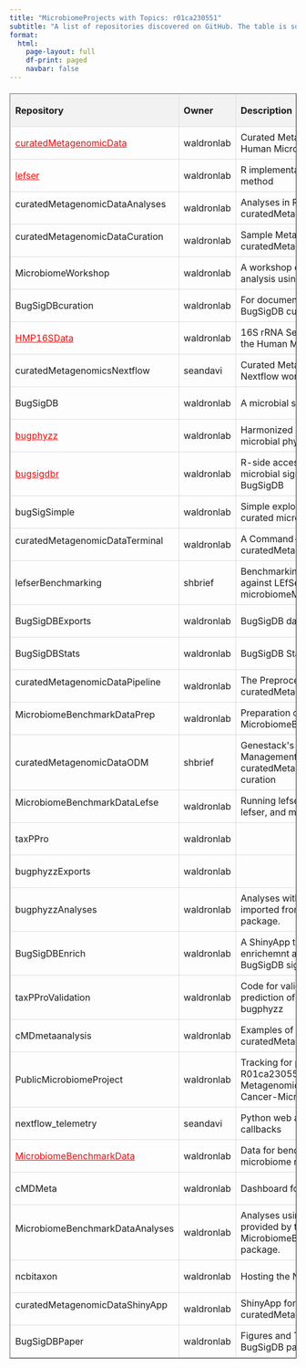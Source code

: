 ```yaml
---
title: "MicrobiomeProjects with Topics: r01ca230551"
subtitle: "A list of repositories discovered on GitHub. The table is sortable by clicking on headers and searchable via the search box."
format:
  html:
    page-layout: full
    df-print: paged 
    navbar: false
---
```


<style>.dataframe {
width: 100%;
border-collapse: collapse;
margin-top: 20px;
}
.dataframe th, .dataframe td {
border: 1px solid #ddd;
padding: 8px;
text-align: left;
}
.dataframe th {
background-color: #f2f2f2;
cursor: pointer;
}
</style>

<link rel="stylesheet" type="text/css" href="https://cdn.datatables.net/1.11.5/css/jquery.dataTables.css"> 

<table border="1" class="dataframe">
  <thead>
    <tr style="text-align: right;">
      <th>Repository</th>
      <th>Owner</th>
      <th>Description</th>
      <th>Stars</th>
      <th>Last Updated</th>
    </tr>
  </thead>
  <tbody>
    <tr>
      <td><a href="https://bioconductor.org/packages/curatedMetagenomicData" target="_blank" style="color: red;">curatedMetagenomicData</a><a href="https://github.com/waldronlab/curatedMetagenomicData" target="_blank"><img src="githubicon.svg" style="height: 0.9em; vertical-align: middle; margin-left: 10px; margin-right: 10px"></a><a href="https://bioconductor.org/packages/curatedMetagenomicData" target="_blank"> </a></td>
      <td>waldronlab</td>
      <td>Curated Metagenomic Data of the Human Microbiome</td>
      <td>138</td>
      <td>2025-07-18</td>
    </tr>
    <tr>
      <td><a href="https://bioconductor.org/packages/lefser" target="_blank" style="color: red;">lefser</a><a href="https://github.com/waldronlab/lefser" target="_blank"><img src="githubicon.svg" style="height: 0.9em; vertical-align: middle; margin-left: 10px; margin-right: 10px"></a><a href="https://bioconductor.org/packages/lefser" target="_blank"> </a></td>
      <td>waldronlab</td>
      <td>R implementation of the LEfSe method</td>
      <td>59</td>
      <td>2025-04-22</td>
    </tr>
    <tr>
      <td>curatedMetagenomicDataAnalyses<a href="https://github.com/waldronlab/curatedMetagenomicDataAnalyses" target="_blank"><img src="githubicon.svg" style="height: 0.9em; vertical-align: middle; margin-left: 10px; margin-right: 10px"></a></td>
      <td>waldronlab</td>
      <td>Analyses in R and Python Using curatedMetagenomicData</td>
      <td>32</td>
      <td>2025-07-30</td>
    </tr>
    <tr>
      <td>curatedMetagenomicDataCuration<a href="https://github.com/waldronlab/curatedMetagenomicDataCuration" target="_blank"><img src="githubicon.svg" style="height: 0.9em; vertical-align: middle; margin-left: 10px; margin-right: 10px"></a></td>
      <td>waldronlab</td>
      <td>Sample Metadata Curation for curatedMetagenomicData</td>
      <td>29</td>
      <td>2025-07-22</td>
    </tr>
    <tr>
      <td>MicrobiomeWorkshop<a href="https://github.com/waldronlab/MicrobiomeWorkshop" target="_blank"><img src="githubicon.svg" style="height: 0.9em; vertical-align: middle; margin-left: 10px; margin-right: 10px"></a></td>
      <td>waldronlab</td>
      <td>A workshop on microbiome analysis using Bioconductor</td>
      <td>15</td>
      <td>2019-06-20</td>
    </tr>
    <tr>
      <td>BugSigDBcuration<a href="https://github.com/waldronlab/BugSigDBcuration" target="_blank"><img src="githubicon.svg" style="height: 0.9em; vertical-align: middle; margin-left: 10px; margin-right: 10px"></a></td>
      <td>waldronlab</td>
      <td>For documenting issues related to BugSigDB curation.</td>
      <td>14</td>
      <td>2025-03-27</td>
    </tr>
    <tr>
      <td><a href="https://bioconductor.org/packages/HMP16SData" target="_blank" style="color: red;">HMP16SData</a><a href="https://github.com/waldronlab/HMP16SData" target="_blank"><img src="githubicon.svg" style="height: 0.9em; vertical-align: middle; margin-left: 10px; margin-right: 10px"></a><a href="https://bioconductor.org/packages/HMP16SData" target="_blank"> </a></td>
      <td>waldronlab</td>
      <td>16S rRNA Sequencing Data from the Human Microbiome Project</td>
      <td>9</td>
      <td>2025-05-05</td>
    </tr>
    <tr>
      <td>curatedMetagenomicsNextflow<a href="https://github.com/seandavi/curatedMetagenomicsNextflow" target="_blank"><img src="githubicon.svg" style="height: 0.9em; vertical-align: middle; margin-left: 10px; margin-right: 10px"></a></td>
      <td>seandavi</td>
      <td>Curated Metagenomics Data Nextflow workflows</td>
      <td>8</td>
      <td>2025-07-03</td>
    </tr>
    <tr>
      <td>BugSigDB<a href="https://github.com/waldronlab/BugSigDB" target="_blank"><img src="githubicon.svg" style="height: 0.9em; vertical-align: middle; margin-left: 10px; margin-right: 10px"></a></td>
      <td>waldronlab</td>
      <td>A microbial signatures database</td>
      <td>8</td>
      <td>2025-07-24</td>
    </tr>
    <tr>
      <td><a href="https://www.bioconductor.org/packages/release/data/experiment/html/bugphyzz.html" target="_blank" style="color: red;">bugphyzz</a><a href="https://github.com/waldronlab/bugphyzz" target="_blank"><img src="githubicon.svg" style="height: 0.9em; vertical-align: middle; margin-left: 10px; margin-right: 10px"></a><a href="https://www.bioconductor.org/packages/release/data/experiment/html/bugphyzz.html" target="_blank"> </a></td>
      <td>waldronlab</td>
      <td>Harmonized annotation of microbial physiology</td>
      <td>6</td>
      <td>2025-04-16</td>
    </tr>
    <tr>
      <td><a href="https://bioconductor.org/packages/bugsigdbr" target="_blank" style="color: red;">bugsigdbr</a><a href="https://github.com/waldronlab/bugsigdbr" target="_blank"><img src="githubicon.svg" style="height: 0.9em; vertical-align: middle; margin-left: 10px; margin-right: 10px"></a><a href="https://bioconductor.org/packages/bugsigdbr" target="_blank"> </a></td>
      <td>waldronlab</td>
      <td>R-side access to published microbial signatures from BugSigDB</td>
      <td>4</td>
      <td>2025-05-29</td>
    </tr>
    <tr>
      <td>bugSigSimple<a href="https://github.com/waldronlab/bugSigSimple" target="_blank"><img src="githubicon.svg" style="height: 0.9em; vertical-align: middle; margin-left: 10px; margin-right: 10px"></a></td>
      <td>waldronlab</td>
      <td>Simple exploratory analysis of curated microbe signatures</td>
      <td>4</td>
      <td>2025-07-10</td>
    </tr>
    <tr>
      <td>curatedMetagenomicDataTerminal<a href="https://github.com/waldronlab/curatedMetagenomicDataTerminal" target="_blank"><img src="githubicon.svg" style="height: 0.9em; vertical-align: middle; margin-left: 10px; margin-right: 10px"></a></td>
      <td>waldronlab</td>
      <td>A Command-Line Interface for curatedMetagenomicData</td>
      <td>3</td>
      <td>2021-11-13</td>
    </tr>
    <tr>
      <td>lefserBenchmarking<a href="https://github.com/shbrief/lefserBenchmarking" target="_blank"><img src="githubicon.svg" style="height: 0.9em; vertical-align: middle; margin-left: 10px; margin-right: 10px"></a></td>
      <td>shbrief</td>
      <td>Benchmarking examples of lefser against LEfSe and microbiomeMarker</td>
      <td>3</td>
      <td>2024-11-19</td>
    </tr>
    <tr>
      <td>BugSigDBExports<a href="https://github.com/waldronlab/BugSigDBExports" target="_blank"><img src="githubicon.svg" style="height: 0.9em; vertical-align: middle; margin-left: 10px; margin-right: 10px"></a></td>
      <td>waldronlab</td>
      <td>BugSigDB data files</td>
      <td>3</td>
      <td>2025-07-30</td>
    </tr>
    <tr>
      <td>BugSigDBStats<a href="https://github.com/waldronlab/BugSigDBStats" target="_blank"><img src="githubicon.svg" style="height: 0.9em; vertical-align: middle; margin-left: 10px; margin-right: 10px"></a></td>
      <td>waldronlab</td>
      <td>BugSigDB Stats and Analysis</td>
      <td>2</td>
      <td>2025-06-30</td>
    </tr>
    <tr>
      <td>curatedMetagenomicDataPipeline<a href="https://github.com/waldronlab/curatedMetagenomicDataPipeline" target="_blank"><img src="githubicon.svg" style="height: 0.9em; vertical-align: middle; margin-left: 10px; margin-right: 10px"></a></td>
      <td>waldronlab</td>
      <td>The Preprocessing Pipeline for curatedMetagenomicData</td>
      <td>2</td>
      <td>2021-10-14</td>
    </tr>
    <tr>
      <td>MicrobiomeBenchmarkDataPrep<a href="https://github.com/waldronlab/MicrobiomeBenchmarkDataPrep" target="_blank"><img src="githubicon.svg" style="height: 0.9em; vertical-align: middle; margin-left: 10px; margin-right: 10px"></a></td>
      <td>waldronlab</td>
      <td>Preparation of datasets for MicrobiomeBenchmarkData</td>
      <td>1</td>
      <td>2024-09-02</td>
    </tr>
    <tr>
      <td>curatedMetagenomicDataODM<a href="https://github.com/shbrief/curatedMetagenomicDataODM" target="_blank"><img src="githubicon.svg" style="height: 0.9em; vertical-align: middle; margin-left: 10px; margin-right: 10px"></a></td>
      <td>shbrief</td>
      <td>Genestack&#x27;s Open Data Management (ODM) setup for curatedMetagenomicData curation</td>
      <td>1</td>
      <td>2025-07-28</td>
    </tr>
    <tr>
      <td>MicrobiomeBenchmarkDataLefse<a href="https://github.com/waldronlab/MicrobiomeBenchmarkDataLefse" target="_blank"><img src="githubicon.svg" style="height: 0.9em; vertical-align: middle; margin-left: 10px; margin-right: 10px"></a></td>
      <td>waldronlab</td>
      <td>Running lefse with lefse-conda, lefser, and microbiomeMarker</td>
      <td>1</td>
      <td>2024-09-25</td>
    </tr>
    <tr>
      <td>taxPPro<a href="https://github.com/waldronlab/taxPPro" target="_blank"><img src="githubicon.svg" style="height: 0.9em; vertical-align: middle; margin-left: 10px; margin-right: 10px"></a></td>
      <td>waldronlab</td>
      <td></td>
      <td>1</td>
      <td>2025-06-30</td>
    </tr>
    <tr>
      <td>bugphyzzExports<a href="https://github.com/waldronlab/bugphyzzExports" target="_blank"><img src="githubicon.svg" style="height: 0.9em; vertical-align: middle; margin-left: 10px; margin-right: 10px"></a></td>
      <td>waldronlab</td>
      <td></td>
      <td>1</td>
      <td>2025-07-27</td>
    </tr>
    <tr>
      <td>bugphyzzAnalyses<a href="https://github.com/waldronlab/bugphyzzAnalyses" target="_blank"><img src="githubicon.svg" style="height: 0.9em; vertical-align: middle; margin-left: 10px; margin-right: 10px"></a></td>
      <td>waldronlab</td>
      <td>Analyses with data and signatures imported from the bugphyzz package.</td>
      <td>1</td>
      <td>2024-06-28</td>
    </tr>
    <tr>
      <td>BugSigDBEnrich<a href="https://github.com/waldronlab/BugSigDBEnrich" target="_blank"><img src="githubicon.svg" style="height: 0.9em; vertical-align: middle; margin-left: 10px; margin-right: 10px"></a></td>
      <td>waldronlab</td>
      <td>A ShinyApp to perform enrichemnt analysis with BugSigDB signatures.</td>
      <td>0</td>
      <td>2025-01-21</td>
    </tr>
    <tr>
      <td>taxPProValidation<a href="https://github.com/waldronlab/taxPProValidation" target="_blank"><img src="githubicon.svg" style="height: 0.9em; vertical-align: middle; margin-left: 10px; margin-right: 10px"></a></td>
      <td>waldronlab</td>
      <td>Code for validation analyses for prediction of annotations in bugphyzz</td>
      <td>0</td>
      <td>2024-07-05</td>
    </tr>
    <tr>
      <td>cMDmetaanalysis<a href="https://github.com/waldronlab/cMDmetaanalysis" target="_blank"><img src="githubicon.svg" style="height: 0.9em; vertical-align: middle; margin-left: 10px; margin-right: 10px"></a></td>
      <td>waldronlab</td>
      <td>Examples of Meta-analysis using curatedMetagenomicData</td>
      <td>0</td>
      <td>2020-01-08</td>
    </tr>
    <tr>
      <td>PublicMicrobiomeProject<a href="https://github.com/waldronlab/PublicMicrobiomeProject" target="_blank"><img src="githubicon.svg" style="height: 0.9em; vertical-align: middle; margin-left: 10px; margin-right: 10px"></a></td>
      <td>waldronlab</td>
      <td>Tracking for project R01ca230551: Exploiting Public Metagenomic Data to Uncover Cancer-Microbiome Relationships</td>
      <td>0</td>
      <td>2025-07-06</td>
    </tr>
    <tr>
      <td>nextflow_telemetry<a href="https://github.com/seandavi/nextflow_telemetry" target="_blank"><img src="githubicon.svg" style="height: 0.9em; vertical-align: middle; margin-left: 10px; margin-right: 10px"></a></td>
      <td>seandavi</td>
      <td>Python web api for nextflow web callbacks</td>
      <td>0</td>
      <td>2025-03-13</td>
    </tr>
    <tr>
      <td><a href="https://bioconductor.org/packages/MicrobiomeBenchmarkData" target="_blank" style="color: red;">MicrobiomeBenchmarkData</a><a href="https://github.com/waldronlab/MicrobiomeBenchmarkData" target="_blank"><img src="githubicon.svg" style="height: 0.9em; vertical-align: middle; margin-left: 10px; margin-right: 10px"></a><a href="https://bioconductor.org/packages/MicrobiomeBenchmarkData" target="_blank"> </a></td>
      <td>waldronlab</td>
      <td>Data for benchmarking in microbiome research.</td>
      <td>0</td>
      <td>2025-04-16</td>
    </tr>
    <tr>
      <td>cMDMeta<a href="https://github.com/waldronlab/cMDMeta" target="_blank"><img src="githubicon.svg" style="height: 0.9em; vertical-align: middle; margin-left: 10px; margin-right: 10px"></a></td>
      <td>waldronlab</td>
      <td>Dashboard for cMD</td>
      <td>0</td>
      <td>2024-12-28</td>
    </tr>
    <tr>
      <td>MicrobiomeBenchmarkDataAnalyses<a href="https://github.com/waldronlab/MicrobiomeBenchmarkDataAnalyses" target="_blank"><img src="githubicon.svg" style="height: 0.9em; vertical-align: middle; margin-left: 10px; margin-right: 10px"></a></td>
      <td>waldronlab</td>
      <td>Analyses using the datasets provided by the MicrobiomeBenchmarkData package.</td>
      <td>0</td>
      <td>2025-04-18</td>
    </tr>
    <tr>
      <td>ncbitaxon<a href="https://github.com/waldronlab/ncbitaxon" target="_blank"><img src="githubicon.svg" style="height: 0.9em; vertical-align: middle; margin-left: 10px; margin-right: 10px"></a></td>
      <td>waldronlab</td>
      <td>Hosting the NCBI taxnomy</td>
      <td>0</td>
      <td>2024-08-21</td>
    </tr>
    <tr>
      <td>curatedMetagenomicDataShinyApp<a href="https://github.com/waldronlab/curatedMetagenomicDataShinyApp" target="_blank"><img src="githubicon.svg" style="height: 0.9em; vertical-align: middle; margin-left: 10px; margin-right: 10px"></a></td>
      <td>waldronlab</td>
      <td>ShinyApp for curatedMetagenomicDataCuraiton</td>
      <td>0</td>
      <td>2021-11-29</td>
    </tr>
    <tr>
      <td>BugSigDBPaper<a href="https://github.com/waldronlab/BugSigDBPaper" target="_blank"><img src="githubicon.svg" style="height: 0.9em; vertical-align: middle; margin-left: 10px; margin-right: 10px"></a></td>
      <td>waldronlab</td>
      <td>Figures and Tables for the BugSigDB paper</td>
      <td>0</td>
      <td>2023-10-19</td>
    </tr>
  </tbody>
</table>

<script type="text/javascript" charset="utf8" src="https://code.jquery.com/jquery-3.6.0.min.js"></script> 
<script type="text/javascript" charset="utf8" src="https://cdn.datatables.net/1.11.5/js/jquery.dataTables.js"></script> 
<script>
$(document).ready( function () { 
$('.dataframe').DataTable();
} );
</script> 
